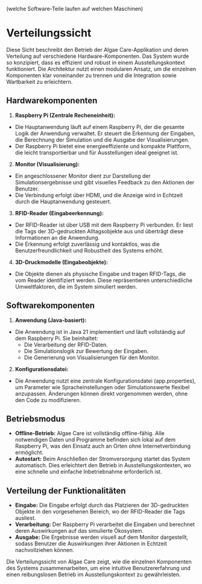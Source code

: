 (welche Software-Teile laufen auf welchen Maschinen)

# Verteilungssicht

Diese Sicht beschreibt den Betrieb der Algae Care-Applikation und deren Verteilung auf verschiedene Hardware-Komponenten. Das System wurde so konzipiert, dass es effizient und robust in einem Ausstellungskontext funktioniert. Die Architektur nutzt einen modularen Ansatz, um die einzelnen Komponenten klar voneinander zu trennen und die Integration sowie Wartbarkeit zu erleichtern.

## Hardwarekomponenten
1. **Raspberry Pi (Zentrale Recheneinheit):**
- Die Hauptanwendung läuft auf einem Raspberry Pi, der die gesamte Logik der Anwendung verwaltet. Er steuert die Erkennung der Eingaben, die Berechnung der Simulation und die Ausgabe der Visualisierungen.
- Der Raspberry Pi bietet eine energieeffiziente und kompakte Plattform, die leicht transportierbar und für Ausstellungen ideal geeignet ist.
2. **Monitor (Visualisierung):**
- Ein angeschlossener Monitor dient zur Darstellung der Simulationsergebnisse und gibt visuelles Feedback zu den Aktionen der Benutzer.
- Die Verbindung erfolgt über HDMI, und die Anzeige wird in Echtzeit durch die Hauptanwendung gesteuert.
3. **RFID-Reader (Eingabeerkennung):**
- Der RFID-Reader ist über USB mit dem Raspberry Pi verbunden. Er liest die Tags der 3D-gedruckten Alltagsobjekte aus und überträgt diese Informationen an die Anwendung.
- Die Erkennung erfolgt zuverlässig und kontaktlos, was die Benutzerfreundlichkeit und Robustheit des Systems erhöht.
4. **3D-Druckmodelle (Eingabeobjekte):**
- Die Objekte dienen als physische Eingabe und tragen RFID-Tags, die vom Reader identifiziert werden. Diese repräsentieren unterschiedliche Umweltfaktoren, die im System simuliert werden.

## Softwarekomponenten
1. **Anwendung (Java-basiert):**
- Die Anwendung ist in Java 21 implementiert und läuft vollständig auf dem Raspberry Pi. Sie beinhaltet:
    - Die Verarbeitung der RFID-Daten.
    - Die Simulationslogik zur Bewertung der Eingaben.
    - Die Generierung von Visualisierungen für den Monitor.
2. **Konfigurationsdatei:**
- Die Anwendung nutzt eine zentrale Konfigurationsdatei (app.properties), um Parameter wie Spracheinstellungen oder Simulationswerte flexibel anzupassen. Änderungen können direkt vorgenommen werden, ohne den Code zu modifizieren.

## Betriebsmodus
- **Offline-Betrieb:** Algae Care ist vollständig offline-fähig. Alle notwendigen Daten und Programme befinden sich lokal auf dem Raspberry Pi, was den Einsatz auch an Orten ohne Internetverbindung ermöglicht.
- **Autostart:** Beim Anschließen der Stromversorgung startet das System automatisch. Dies erleichtert den Betrieb in Ausstellungskontexten, wo eine schnelle und einfache Inbetriebnahme erforderlich ist.

## Verteilung der Funktionalitäten
- **Eingabe:** Die Eingabe erfolgt durch das Platzieren der 3D-gedruckten Objekte in den vorgesehenen Bereich, wo der RFID-Reader die Tags ausliest.
- **Verarbeitung:** Der Raspberry Pi verarbeitet die Eingaben und berechnet deren Auswirkungen auf das simulierte Ökosystem.
- **Ausgabe:** Die Ergebnisse werden visuell auf dem Monitor dargestellt, sodass Benutzer die Auswirkungen ihrer Aktionen in Echtzeit nachvollziehen können.

Die Verteilungssicht von Algae Care zeigt, wie die einzelnen Komponenten des Systems zusammenarbeiten, um eine intuitive Benutzererfahrung und einen reibungslosen Betrieb im Ausstellungskontext zu gewährleisten.